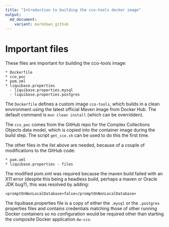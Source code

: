 ```yaml
---
title: "Introduction to building the cco-tools docker image"
output: 
  md_document:
    variant: markdown_github
---
```


# Important files

These files are important for building the cco-tools image:

    * Dockerfile
    * cco_poc
    * pom.xml
    * liquibase.properties
      - liquibase.properties.mysql
      - liquibase.properties.postgres

The `Dockerfile` defines a custom image `cco-tools`, which builds in a clean environment using the latest official Maven image from Docker Hub. The default command is `mvn clean install` (which can be overridden).

The `cco_poc` comes from the GitHub repo for the Complex Collections Objects data model, which is copied into the container image during the build step. The script `get_cco.sh` can be used to do this the first time.

The other files in the list above are needed, because of a couple of modifications to the GitHub code:

    * pom.xml
    * liquibase.properties - files
  
The modified pom.xml was required because the maven build failed with an X11 error (despite this being a headless build, perhaps a maven or Oracle JDK bug?), this was resolved by adding:
  
    <promptOnNonLocalDatabase>false</promptOnNonLocalDatabase>

The liquibase.properties file is a copy of either the `.mysql` or the `.postgres` properties files and contains credentials matching those of other running Docker containers so no configuration would be required other than starting the composite Docker application `dw-cco`.
